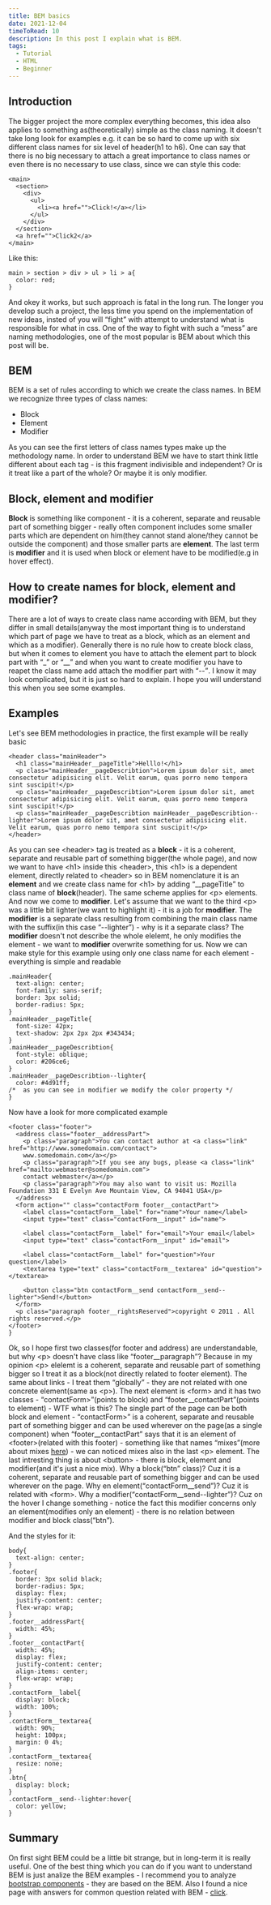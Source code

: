 ```yaml
---
title: BEM basics
date: 2021-12-04
timeToRead: 10
description: In this post I explain what is BEM.
tags:
  - Tutorial
  - HTML
  - Beginner
---
```

<article>
    <h2>Introduction</h2>
    <p>The bigger project the more complex everything becomes, this idea also applies to something as(theoretically) simple as the class naming. It doesn't take long look for examples e.g. it can be so hard to come up with six different class names for six level of header(h1 to h6). One can say that there is no big necessary to attach a great importance to class names or even there is no necessary to use class, since we can style this code:</p>

```html:title=example-1
<main>
  <section>
    <div>
      <ul>
        <li><a href="">Click!</a></li>
      </ul>
    </div>
  </section>
  <a href="">Click2</a>
</main>
```

<p>Like this:</p>

```css:title=example-2
main > section > div > ul > li > a{
  color: red;
}
```

<p>And okey it works, but such approach is fatal in the long run. The longer you develop such a project, the less time you spend on the implementation of new ideas, insted of you will <q>fight</q> with attempt to understand what is responsible for what in css. One of the way to fight with such a <q>mess</q> are naming methodologies, one of the most popular is BEM about which this post will be.</p>

</article>

<article>
  <h2>BEM</h2>
  <p>BEM is a set of rules according to which we create the class names. In BEM we recognize three types of class names:</p>
  <ul>
    <li>Block</li>
    <li>Element</li>
    <li>Modifier</li>
  </ul>

  <p>As you can see the first letters of class names types make up the methodology name. In order to understand BEM we have to start think little different about each tag - is this fragment indivisible and independent? Or is it treat like a part of the whole? Or maybe it is only modifier.</p>
</article>

<article>
  <h2>Block, element and modifier</h2>
  <p><strong>Block</strong> is something like component - it is a coherent, separate and reusable part of something bigger - really often component includes some smaller parts which are dependent on him(they cannot stand alone/they cannot be outside the component) and those smaller parts are <strong>element</strong>. The last term is <strong>modifier</strong> and it is used when block or element have to be modified(e.g in hover effect).</p>
</article>

<article>
  <h2>How to create names for block, element and modifier?</h2>
  <p>There are a lot of ways to create class name according with BEM, but they differ in small details(anyway the most important thing is to understand which part of page we have to treat as a block, which as an element and which as a modifier). Generally there is no rule how to create block class, but when it comes to element you have to attach the element part to block part with <q>_</q> or <q>__</q> and when you want to create modifier you have to reapet the class name add attach the modifier part with <q>--</q>. I know it may look complicated, but it is just so hard to explain. I hope you will understand this when you see some examples.</p>

</article>

<article>
  <h2>Examples</h2>
  <p>Let's see BEM methodologies in practice, the first example will be really basic</p>

```html:title=example-3
<header class="mainHeader">
  <h1 class="mainHeader__pageTitle">Helllo!</h1>
  <p class="mainHeader__pageDescribtion">Lorem ipsum dolor sit, amet consectetur adipisicing elit. Velit earum, quas porro nemo tempora sint suscipit!</p>
  <p class="mainHeader__pageDescribtion">Lorem ipsum dolor sit, amet consectetur adipisicing elit. Velit earum, quas porro nemo tempora sint suscipit!</p>
  <p class="mainHeader__pageDescribtion mainHeader__pageDescribtion--lighter">Lorem ipsum dolor sit, amet consectetur adipisicing elit. Velit earum, quas porro nemo tempora sint suscipit!</p>
</header>
```

<p>As you can see &#60;header&#62; tag is treated as a <strong>block</strong> - it is a coherent, separate and reusable part of something bigger(the whole page), and now we want to have &#60;h1&#62; inside this &#60;header&#62;, this &#60;h1&#62; is a dependent element, directly related to &#60;header&#62; so in BEM nomenclature it is an <strong>element</strong> and we create class name for &#60;h1&#62; by adding <q>__pageTitle</q> to class name of <strong>block</strong>(header). The same scheme applies for &#60;p&#62; elements. And now we come to <strong>modifier</strong>. Let's assume that we want to the third &#60;p&#62; was a little bit lighter(we want to highlight it) - it is a job for <strong>modifier</strong>. The <strong>modifier</strong> is a separate class resulting from combining the main class name with the suffix(in this case <q>--lighter</q>) - why is it a separate class? The <strong>modifier</strong> doesn't not describe the whole elelemt, he only modifies the element - we want to <strong>modifier</strong> overwrite something for us. Now we can make style for this example using only one class name for each element - everything is simple and readable</p>


```css:title=example-4
.mainHeader{
  text-align: center;
  font-family: sans-serif;
  border: 3px solid;
  border-radius: 5px;
}
.mainHeader__pageTitle{
  font-size: 42px;
  text-shadow: 2px 2px 2px #343434;
}
.mainHeader__pageDescribtion{
  font-style: oblique;
  color: #206ce6;
}
.mainHeader__pageDescribtion--lighter{
  color: #4d91ff;
/*  as you can see in modifier we modify the color property */
}

```

<p>Now have a look for more complicated example</p>

```html:title=example-5
<footer class="footer">
  <address class="footer__addressPart">
    <p class="paragraph">You can contact author at <a class="link" href="http://www.somedomain.com/contact">
    www.somedomain.com</a></p>
    <p class="paragraph">If you see any bugs, please <a class="link" href="mailto:webmaster@somedomain.com">
    contact webmaster</a></p>
    <p class="paragraph">You may also want to visit us: Mozilla Foundation 331 E Evelyn Ave Mountain View, CA 94041 USA</p>
  </address>
  <form action="" class="contactForm footer__contactPart">
    <label class="contactForm__label" for="name">Your name</label>
    <input type="text" class="contactForm__input" id="name">
    
    <label class="contactForm__label" for="email">Your email</label>
    <input type="text" class="contactForm__input" id="email">
    
    <label class="contactForm__label" for="question">Your question</label>
    <textarea type="text" class="contactForm__textarea" id="question"></textarea>
    
    <button class="btn contactForm__send contactForm__send--lighter">Send!</button>
  </form>
  <p class="paragraph footer__rightsReserved">copyright © 2011 . All rights reserved.</p>
</footer>
}

```

<p>Ok, so I hope first two classes(for footer and address) are understandable, but why &#60;p&#62; doesn't have class like <q>footer__paragraph</q>? Because in my opinion &#60;p&#62; elelemt is a coherent, separate and reusable part of something bigger so I treat it as a block(not directly related to footer element). The same about links - I treat them <q>globally</q> - they are not related with one concrete element(same as &#60;p&#62;). The next element is &#60;form&#62; and it has two classes - <q>contactForm></q>(points to block) and <q>footer__contactPart</q>(points to element) - WTF what is this? The single part of the page can be both block and element - <q>contactForm></q> is a coherent, separate and reusable part of something bigger and can be used wherever on the page(as a single component) when <q>footer__contactPart</q> says that it is an element of &#60;footer&#62;(related with this footer) - something like that names <q>mixes</q>(more about mixes <a target="_blank" href="https://en.bem.info/forum/4/">here</a>) - we can noticed mixes also in the last &#60;p&#62; element. The last intresting thing is about &#60;button&#62; - there is block, element and modifier(and it's just a nice mix). Why a block(<q>btn</q> class)? Cuz it is a coherent, separate and reusable part of something bigger and can be used wherever on the page. Why en element(<q>contactForm__send</q>)? Cuz it is related with &#60;form&#62;. Why a modifier(<q>contactForm__send--lighter</q>)? Cuz on the hover I change something - notice the fact this modifier concerns only an element(modifies only an element) - there is no relation between modifier and block class(<q>btn</q>).

And the styles for it:
</p>

```css:title=example-6
body{
  text-align: center;
}
.footer{
  border: 3px solid black;
  border-radius: 5px;
  display: flex;
  justify-content: center;
  flex-wrap: wrap;
}
.footer__addressPart{
  width: 45%;
}
.footer__contactPart{
  width: 45%;
  display: flex;
  justify-content: center;
  align-items: center;
  flex-wrap: wrap;
}
.contactForm__label{
  display: block;
  width: 100%;
}
.contactForm__textarea{
  width: 90%;
  height: 100px;
  margin: 0 4%;
}
.contactForm__textarea{
  resize: none;
}
.btn{
  display: block;
}
.contactForm__send--lighter:hover{
  color: yellow;
}

```

</article>

<article>
<h2>Summary</h2>

<p>On first sight BEM could be a little bit strange, but in long-term it is really useful. One of the best thing which you can do if you want to understand BEM is just analize the BEM examples - I recommend you to analyze <a target="_blank" href="https://getbootstrap.com/docs/5.0/components/accordion/">bootstrap components</a> - they are based on the BEM. Also I found a nice page with answers for common question related with BEM - <a target="_blank" href="http://getbem.com/faq/">click</a>.</p>
</article>